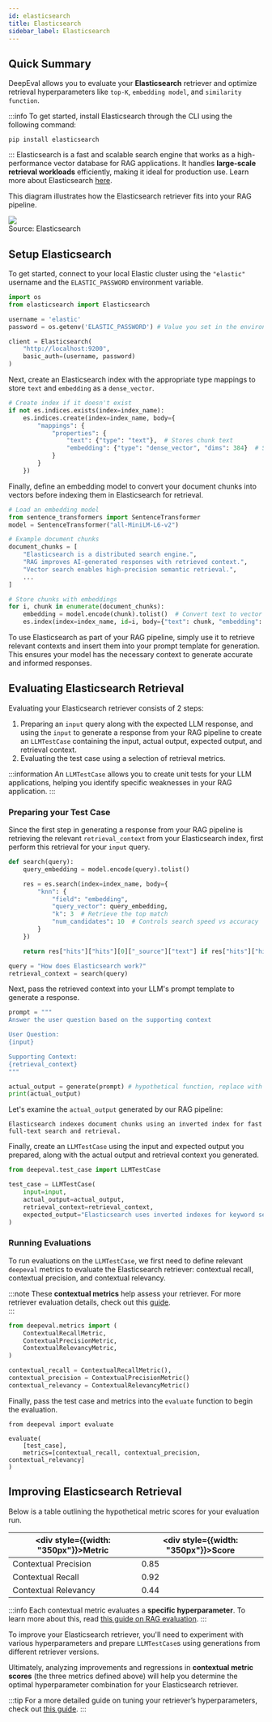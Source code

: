 ```yaml
---
id: elasticsearch
title: Elasticsearch
sidebar_label: Elasticsearch
---
```


## Quick Summary

DeepEval allows you to evaluate your **Elasticsearch** retriever and optimize retrieval hyperparameters like `top-K`, `embedding model`, and `similarity function`.

:::info
To get started, install Elasticsearch through the CLI using the following command:

```
pip install elasticsearch
```

:::
Elasticsearch is a fast and scalable search engine that works as a high-performance vector database for RAG applications. It handles **large-scale retrieval workloads** efficiently, making it ideal for production use. Learn more about Elasticsearch [here](https://www.elastic.co/guide/en/elasticsearch/reference/current/getting-started.html).

This diagram illustrates how the Elasticsearch retriever fits into your RAG pipeline.

<div
  style={{
    display: "flex",
    alignItems: "center",
    justifyContent: "center",
    flexDirection: "column",
  }}
>
  <img
    src="https://images.contentstack.io/v3/assets/bltefdd0b53724fa2ce/blt1496b19e4c6f9e66/66ba412a46b3f4241b969f48/rag-in-action.jpeg"
    style={{
      margin: "10px",
      height: "auto",
      maxHeight: "800px",
    }}
  />
  <div
    style={{
      fontSize: "13px",
    }}
  >
    Source: Elasticsearch
  </div>
</div>

## Setup Elasticsearch

To get started, connect to your local Elastic cluster using the `"elastic"` username and the `ELASTIC_PASSWORD` environment variable.

```python
import os
from elasticsearch import Elasticsearch

username = 'elastic'
password = os.getenv('ELASTIC_PASSWORD') # Value you set in the environment variable

client = Elasticsearch(
    "http://localhost:9200",
    basic_auth=(username, password)
)
```

Next, create an Elasticsearch index with the appropriate type mappings to store `text` and `embedding` as a `dense_vector`.

```python
# Create index if it doesn't exist
if not es.indices.exists(index=index_name):
    es.indices.create(index=index_name, body={
        "mappings": {
            "properties": {
                "text": {"type": "text"},  # Stores chunk text
                "embedding": {"type": "dense_vector", "dims": 384}  # Stores embeddings
            }
        }
    })
```

Finally, define an embedding model to convert your document chunks into vectors before indexing them in Elasticsearch for retrieval.

```python
# Load an embedding model
from sentence_transformers import SentenceTransformer
model = SentenceTransformer("all-MiniLM-L6-v2")

# Example document chunks
document_chunks = [
    "Elasticsearch is a distributed search engine.",
    "RAG improves AI-generated responses with retrieved context.",
    "Vector search enables high-precision semantic retrieval.",
    ...
]

# Store chunks with embeddings
for i, chunk in enumerate(document_chunks):
    embedding = model.encode(chunk).tolist()  # Convert text to vector
    es.index(index=index_name, id=i, body={"text": chunk, "embedding": embedding})
```

To use Elasticsearch as part of your RAG pipeline, simply use it to retrieve relevant contexts and insert them into your prompt template for generation. This ensures your model has the necessary context to generate accurate and informed responses.

## Evaluating Elasticsearch Retrieval

Evaluating your Elasticsearch retriever consists of 2 steps:

1. Preparing an `input` query along with the expected LLM response, and using the `input` to generate a response from your RAG pipeline to create an `LLMTestCase` containing the input, actual output, expected output, and retrieval context.
2. Evaluating the test case using a selection of retrieval metrics.

:::information
An `LLMTestCase` allows you to create unit tests for your LLM applications, helping you identify specific weaknesses in your RAG application.
:::

### Preparing your Test Case

Since the first step in generating a response from your RAG pipeline is retrieving the relevant `retrieval_context` from your Elasticsearch index, first perform this retrieval for your `input` query.

```python
def search(query):
    query_embedding = model.encode(query).tolist()

    res = es.search(index=index_name, body={
        "knn": {
            "field": "embedding",
            "query_vector": query_embedding,
            "k": 3  # Retrieve the top match
            "num_candidates": 10  # Controls search speed vs accuracy
        }
    })

    return res["hits"]["hits"][0]["_source"]["text"] if res["hits"]["hits"] else None

query = "How does Elasticsearch work?"
retrieval_context = search(query)
```

Next, pass the retrieved context into your LLM's prompt template to generate a response.

```python
prompt = """
Answer the user question based on the supporting context

User Question:
{input}

Supporting Context:
{retrieval_context}
"""

actual_output = generate(prompt) # hypothetical function, replace with your own LLM
print(actual_output)
```

Let's examine the `actual_output` generated by our RAG pipeline:

```
Elasticsearch indexes document chunks using an inverted index for fast full-text search and retrieval.
```

Finally, create an `LLMTestCase` using the input and expected output you prepared, along with the actual output and retrieval context you generated.

```python
from deepeval.test_case import LLMTestCase

test_case = LLMTestCase(
    input=input,
    actual_output=actual_output,
    retrieval_context=retrieval_context,
    expected_output="Elasticsearch uses inverted indexes for keyword searches and dense vector similarity for semantic search.",
)
```

### Running Evaluations

To run evaluations on the `LLMTestCase`, we first need to define relevant `deepeval` metrics to evaluate the Elasticsearch retriever: contextual recall, contextual precision, and contextual relevancy.

:::note
These **contextual metrics** help assess your retriever. For more retriever evaluation details, check out this [guide](/guides/guides-rag-evaluation).  
:::

```python
from deepeval.metrics import (
    ContextualRecallMetric,
    ContextualPrecisionMetric,
    ContextualRelevancyMetric,
)

contextual_recall = ContextualRecallMetric(),
contextual_precision = ContextualPrecisionMetric()
contextual_relevancy = ContextualRelevancyMetric()
```

Finally, pass the test case and metrics into the `evaluate` function to begin the evaluation.

```
from deepeval import evaluate

evaluate(
    [test_case],
    metrics=[contextual_recall, contextual_precision, contextual_relevancy]
)
```

## Improving Elasticsearch Retrieval

Below is a table outlining the hypothetical metric scores for your evaluation run.

| <div style={{width: "350px"}}>Metric</div> | <div style={{width: "350px"}}>Score</div> |
| ------------------------------------------ | ----------------------------------------- |
| Contextual Precision                       | 0.85                                      |
| Contextual Recall                          | 0.92                                      |
| Contextual Relevancy                       | 0.44                                      |

:::info
Each contextual metric evaluates a **specific hyperparameter**. To learn more about this, read [this guide on RAG evaluation](/guides/guides-rag-evaluation).
:::

To improve your Elasticsearch retriever, you'll need to experiment with various hyperparameters and prepare `LLMTestCase`s using generations from different retriever versions.

Ultimately, analyzing improvements and regressions in **contextual metric scores** (the three metrics defined above) will help you determine the optimal hyperparameter combination for your Elasticsearch retriever.

:::tip
For a more detailed guide on tuning your retriever’s hyperparameters, check out [this guide](/guides/guides-optimizing-hyperparameters).
:::

